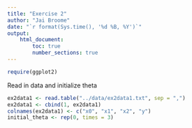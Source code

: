 ```yaml
---
title: "Exercise 2"
author: "Jai Broome"
date: "`r format(Sys.time(), '%d %B, %Y')`"
output: 
    html_document:
        toc: true
        number_sections: true
---
```


```r
require(ggplot2)
```

Read in data and initialize theta

```r
ex2data1 <- read.table("../data/ex2data1.txt", sep = ",")
ex2data1 <- cbind(1, ex2data1)
colnames(ex2data1) <- c("x0", "x1", "x2", "y")
initial_theta <- rep(0, times = 3)
```

